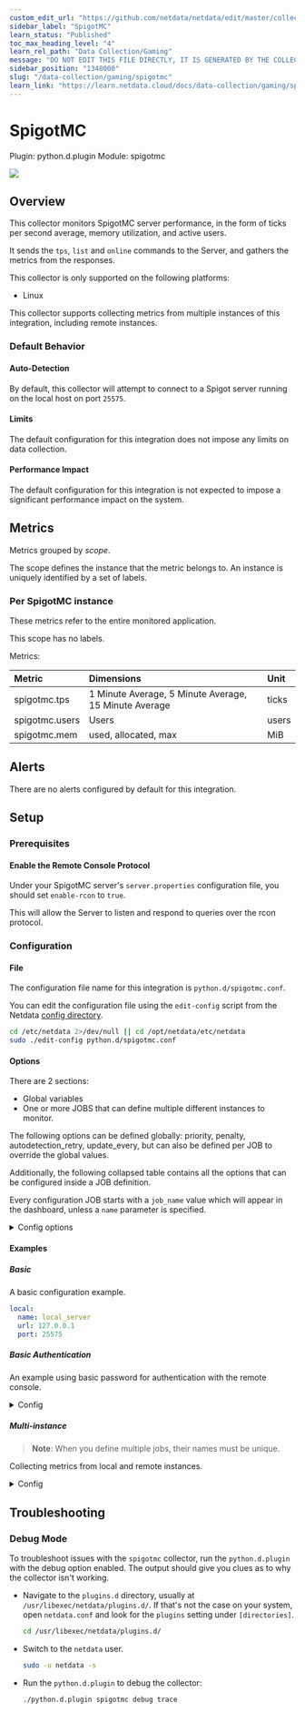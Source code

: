 ```yaml
---
custom_edit_url: "https://github.com/netdata/netdata/edit/master/collectors/python.d.plugin/spigotmc/metadata.yaml"
sidebar_label: "SpigotMC"
learn_status: "Published"
toc_max_heading_level: "4"
learn_rel_path: "Data Collection/Gaming"
message: "DO NOT EDIT THIS FILE DIRECTLY, IT IS GENERATED BY THE COLLECTOR'S metadata.yaml FILE"
sidebar_position: "1348000"
slug: "/data-collection/gaming/spigotmc"
learn_link: "https://learn.netdata.cloud/docs/data-collection/gaming/spigotmc"
---
```



# SpigotMC

Plugin: python.d.plugin
Module: spigotmc

<img src="https://img.shields.io/badge/maintained%20by-Netdata-%2300ab44" />

## Overview

This collector monitors SpigotMC server performance, in the form of ticks per second average, memory utilization, and active users.


It sends the `tps`, `list` and `online` commands to the Server, and gathers the metrics from the responses.


This collector is only supported on the following platforms:

- Linux

This collector supports collecting metrics from multiple instances of this integration, including remote instances.


### Default Behavior

#### Auto-Detection

By default, this collector will attempt to connect to a Spigot server running on the local host on port `25575`.

#### Limits

The default configuration for this integration does not impose any limits on data collection.

#### Performance Impact

The default configuration for this integration is not expected to impose a significant performance impact on the system.


## Metrics

Metrics grouped by *scope*.

The scope defines the instance that the metric belongs to. An instance is uniquely identified by a set of labels.



### Per SpigotMC instance

These metrics refer to the entire monitored application.

This scope has no labels.

Metrics:

| Metric | Dimensions | Unit |
|:------|:----------|:----|
| spigotmc.tps | 1 Minute Average, 5 Minute Average, 15 Minute Average | ticks |
| spigotmc.users | Users | users |
| spigotmc.mem | used, allocated, max | MiB |



## Alerts

There are no alerts configured by default for this integration.


## Setup

### Prerequisites

#### Enable the Remote Console Protocol

Under your SpigotMC server's `server.properties` configuration file, you should set `enable-rcon` to `true`.

This will allow the Server to listen and respond to queries over the rcon protocol.



### Configuration

#### File

The configuration file name for this integration is `python.d/spigotmc.conf`.


You can edit the configuration file using the `edit-config` script from the
Netdata [config directory](/docs/configuring/configuration#the-netdata-config-directory).

```bash
cd /etc/netdata 2>/dev/null || cd /opt/netdata/etc/netdata
sudo ./edit-config python.d/spigotmc.conf
```
#### Options

There are 2 sections:

* Global variables
* One or more JOBS that can define multiple different instances to monitor.

The following options can be defined globally: priority, penalty, autodetection_retry, update_every, but can also be defined per JOB to override the global values.

Additionally, the following collapsed table contains all the options that can be configured inside a JOB definition.

Every configuration JOB starts with a `job_name` value which will appear in the dashboard, unless a `name` parameter is specified.


<details><summary>Config options</summary>

| Name | Description | Default | Required |
|:----|:-----------|:-------|:--------:|
| update_every | Sets the default data collection frequency. | 1 | False |
| priority | Controls the order of charts at the netdata dashboard. | 60000 | False |
| autodetection_retry | Sets the job re-check interval in seconds. | 0 | False |
| penalty | Indicates whether to apply penalty to update_every in case of failures. | yes | False |
| name | Job name. This value will overwrite the `job_name` value. JOBS with the same name are mutually exclusive. Only one of them will be allowed running at any time. This allows autodetection to try several alternatives and pick the one that works. |  | False |
| host | The host's IP to connect to. | localhost | True |
| port | The port the remote console is listening on. | 25575 | True |
| password | Remote console password if any. |  | False |

</details>

#### Examples

##### Basic

A basic configuration example.

```yaml
local:
  name: local_server
  url: 127.0.0.1
  port: 25575

```
##### Basic Authentication

An example using basic password for authentication with the remote console.

<details><summary>Config</summary>

```yaml
local:
  name: local_server_pass
  url: 127.0.0.1
  port: 25575
  password: 'foobar'

```
</details>

##### Multi-instance

> **Note**: When you define multiple jobs, their names must be unique.

Collecting metrics from local and remote instances.


<details><summary>Config</summary>

```yaml
local_server:
  name : my_local_server
  url  : 127.0.0.1
  port: 25575

remote_server:
  name : another_remote_server
  url  : 192.0.2.1
  port: 25575

```
</details>



## Troubleshooting

### Debug Mode

To troubleshoot issues with the `spigotmc` collector, run the `python.d.plugin` with the debug option enabled. The output
should give you clues as to why the collector isn't working.

- Navigate to the `plugins.d` directory, usually at `/usr/libexec/netdata/plugins.d/`. If that's not the case on
  your system, open `netdata.conf` and look for the `plugins` setting under `[directories]`.

  ```bash
  cd /usr/libexec/netdata/plugins.d/
  ```

- Switch to the `netdata` user.

  ```bash
  sudo -u netdata -s
  ```

- Run the `python.d.plugin` to debug the collector:

  ```bash
  ./python.d.plugin spigotmc debug trace
  ```


